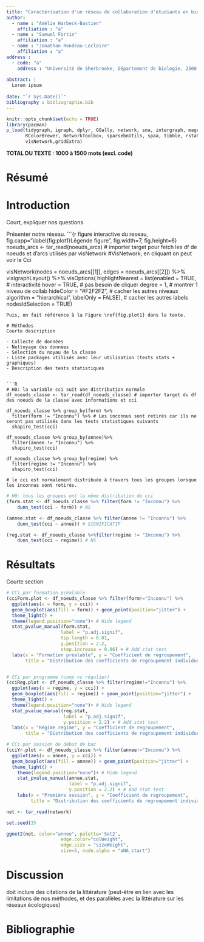 ```yaml
---
title: "Caractérisation d'un réseau de collaboration d'étudiants en biologie."
author: 
  - name : "Amélie Harbeck-Bastien" 
    affiliation : "a"
  - name : "Samuel Fortin"
    affiliation : "a"
  - name : "Jonathan Rondeau-Leclaire"
    affiliation : "a"
address :
  - code: "a"
    address : "Université de Sherbrooke, Département de biologie, 2500, Boulevard de l'Université, Sherbrooke, Québec, J1K 2R1"
    
abstract: |
  Lorem ipsum
    
date: "`r Sys.Date()`"
bibliography : bibliographie.bib
---
```


```r
knitr::opts_chunk$set(echo = TRUE)
library(pacman)
p_load(tidygraph, igraph, dplyr, GGally, network, sna, intergraph, magrittr,
       RColorBrewer, NetworkToolbox, sparsebnUtils, spaa, tibble, rstatix, ggpubr,
       visNetwork,gridExtra)
```

__TOTAL DU TEXTE : 1000 à 1500 mots (excl. code)__

# Résumé

# Introduction
Court, expliquer nos questions

Présenter notre réseau. 
```{r figure interactive du reseau, fig.capp="\\label{fig:plot1}Légende figure", fig.width=7, fig.height=6}
noeuds_arcs <- tar_read(noeuds_arcs) # importer target pour fetch les df de noeuds et d'arcs utilisés par visNetwork
#VisNetwork; en cliquant on peut voir le Cci

visNetwork(nodes = noeuds_arcs[[1]], edges = noeuds_arcs[[2]]) %>% 
  visIgraphLayout() %>% 
  visOptions(
    highlightNearest = list(enabled = TRUE, # interactivité
                            hover = TRUE, # pas besoin de cliquer
                            degree = 1, # montrer 1 niveau de collab
                            hideColor = "#F2F2F2", # cacher les autres niveaux
                            algorithm = "hierarchical",
                            labelOnly = FALSE), # cacher les autres labels
             nodesIdSelection = TRUE)
```
Puis, on fait référence à la Figure \ref{fig.plot1} dans le texte.

# Méthodes
Courte description

- Collecte de données 
- Nettoyage des données 
- Sélection du noyau de la classe
- Liste packages utilisés avec leur utilisation (tests stats + graphiques)
- Description des tests statistiques


```R
# H0: la variable cci suit une distribution normale
df_noeuds_classe <- tar_read(df_noeuds_classe) # importer target du df des noeuds de la classe avec informations et cci

df_noeuds_classe %>% group_by(form) %>% 
  filter(form != "Inconnu") %>% # Les inconnus sont retirés car ils ne seront pas utilisés dans les tests statistiques suivants
  shapiro_test(cci)

df_noeuds_classe %>% group_by(annee)%>% 
  filter(annee != "Inconnu") %>% 
  shapiro_test(cci)

df_noeuds_classe %>% group_by(regime) %>% 
  filter(regime != "Inconnu") %>% 
  shapiro_test(cci) 

# le cci est normalement distribuée à travers tous les groupes lorsque les inconnus sont retirés.
```

```R
# H0: tous les groupes ont la même distribution de cci
(form.stat <- df_noeuds_classe %>% filter(form != "Inconnu") %>% 
    dunn_test(cci ~ form)) # NS

(annee.stat <- df_noeuds_classe %>% filter(annee != "Inconnu") %>% 
    dunn_test(cci ~ annee)) # SIGNIFICATIF

(reg.stat <- df_noeuds_classe %>%filter(regime != "Inconnu") %>% 
    dunn_test(cci ~ regime)) # NS
```

# Résultats
Courte section

```R

# CCi par formation préalable
(cciForm.plot <- df_noeuds_classe %>% filter(form!="Inconnu") %>% 
  ggplot(aes(x = form, y = cci)) +
  geom_boxplot(aes(fill = form)) + geom_point(position="jitter") +
  theme_light() +
  theme(legend.position="none")+ # Hide legend
  stat_pvalue_manual(form.stat,  
                    label = "p.adj.signif", 
                    tip.length = 0.01, 
                    y.position = 2.2, 
                    step.increase = 0.06) + # Add stat test
  labs(x = "Formation préalable", y = "Coefficient de regroupement",
       title = "Distribution des coefficients de regroupement individuels par formation préalable."))


# CCi par programme (coop vs régulier)
(cciReg.plot <- df_noeuds_classe %>% filter(regime!="Inconnu") %>% 
  ggplot(aes(x = regime, y = cci)) +
  geom_boxplot(aes(fill = regime)) + geom_point(position="jitter") +
  theme_light() +
  theme(legend.position="none")+ # Hide legend
  stat_pvalue_manual(reg.stat,  
                     label = "p.adj.signif",
                     y.position = 2.2) + # Add stat test
  labs(x = "Régime regime", y = "Coefficient de regroupement",
       title = "Distribution des coefficients de regroupement individuels par type de programme."))

# CCi par session de début de bac
(cciYr.plot <- df_noeuds_classe %>% filter(annee!="Inconnu") %>% 
  ggplot(aes(x = annee, y = cci)) +
  geom_boxplot(aes(fill = annee)) + geom_point(position="jitter") +
  theme_light() +
    theme(legend.position="none")+ # Hide legend
    stat_pvalue_manual(annee.stat,  
                       label = "p.adj.signif",
                       y.position = 2.2) + # Add stat test
    labs(x = "Première session", y = "Coefficient de regroupement",
         title = "Distribution des coefficients de regroupement individuels par session de début de bac."))

```


```R
net <- tar_read(network)

set.seed(3)

ggnet2(net, color="annee", palette='Set2', 
                    edge.color="colWeight", 
                    edge.size = "sizeWeight",
                    size=5, node.alpha = "aNA_start")
```


# Discussion
doit inclure des citations de la littérature (peut-être en lien avec les limitations de nos méthodes, et des parallèles avec la littérature sur les réseaux écologiques)

# Bibliographie
